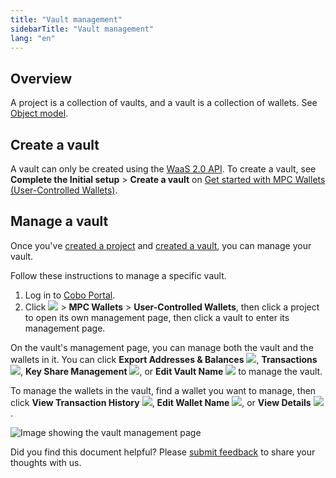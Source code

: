 ```yaml
---
title: "Vault management"
sidebarTitle: "Vault management"
lang: "en"
---
```


## Overview

A project is a collection of vaults, and a vault is a collection of wallets. See [Object model](/en/portal/mpc-wallets/ucw/object-model).

## Create a vault
A vault can only be created using the [WaaS 2.0 API](https://www.cobo.com/developers/v2/guides/overview/introduction). To create a vault, see **Complete the Initial setup** > **Create a vault** on [Get started with MPC Wallets (User-Controlled Wallets)](https://www.cobo.com/developers/v2/guides/mpc-wallets/get-started-ucw#1-complete-the-initial-setup).

## Manage a vault

Once you've [created a project](/en/portal/mpc-wallets/ucw/project-management#create-a-project) and [created a vault](/en/portal/mpc-wallets/ucw/vault-management#create-a-vault), you can manage your vault.

Follow these instructions to manage a specific vault.

1. Log in to [Cobo Portal](https://portal.cobo.com/login).
2. Click <img src="/en/images/common/wallets_icon.svg" className="icon"></img> > **MPC Wallets** > **User-Controlled Wallets**, then click a project to open its own management page, then click a vault to enter its management page.

On the vault's management page, you can manage both the vault and the wallets in it. You can click **Export Addresses & Balances** <img src="/en/images/common/icon_export_balances_and_addresses.svg" className="icon"></img>, **Transactions** <img src="/en/images/common/icon_view transactions.svg" className="icon"></img>, **Key Share Management** <img src="/en/images/common/icon_key_share_management.svg" className="icon"></img>, or **Edit Vault Name** <img src="/en/images/common/icon_edit.svg" className="icon"></img> to manage the vault.

To manage the wallets in the vault, find a wallet you want to manage, then click **View Transaction History** <img src="/en/images/common/icon_view transactions.svg" className="icon"></img>, **Edit Wallet Name** <img src="/en/images/common/icon_edit.svg" className="icon"></img>, or **View Details** <img src="/en/images/common/icon_view.svg" className="icon"></img>.

<img src="/en/images/mpc-wallet/ucw/vault-managment-ucw.png" className="screenshot_full_screen" alt="Image showing the vault management page" />

<Tip>Did you find this document helpful? Please [submit feedback](https://forms.zohopublic.com/cobo/form/DocumentFeedbackForm/formperma/QvLOhxJv1_JMsJ-1dleZ8Itb_7rzN-LtgvsDdxosoVI?referrername=manuals) to share your thoughts with us.</Tip>